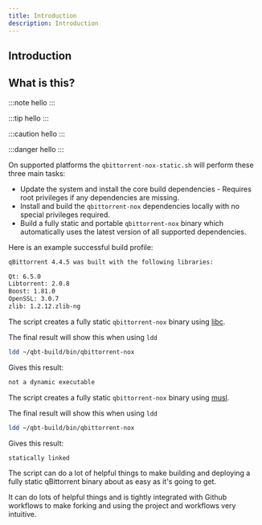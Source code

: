 ```yaml
---
title: Introduction
description: Introduction
---
```



<App client:only/>


<AdvMd client:only>

## Introduction

## What is this?
:::note
hello
:::

:::tip
hello
:::

:::caution
hello
:::

:::danger
hello
:::
</AdvMd>


On supported platforms the `qbittorrent-nox-static.sh` will perform these three main tasks:

- Update the system and install the core build dependencies - Requires root privileges if any dependencies are missing.
- Install and build the `qbittorrent-nox` dependencies locally with no special privileges required.
- Build a fully static and portable `qbittorrent-nox` binary which automatically uses the latest version of all supported dependencies.

Here is an example successful build profile:

```txt
qBittorrent 4.4.5 was built with the following libraries:

Qt: 6.5.0
Libtorrent: 2.0.8
Boost: 1.81.0
OpenSSL: 3.0.7
zlib: 1.2.12.zlib-ng
```

<Tabs>
  <TabItem label="Debian and Ubuntu Linux">

The script creates a fully static `qbittorrent-nox` binary using [libc](https://www.gnu.org/software/libc/).

The final result will show this when using `ldd`

```bash
ldd ~/qbt-build/bin/qbittorrent-nox
```

Gives this result:

```bash
not a dynamic executable
```

</TabItem>

<TabItem label="Alpine Linux">

The script creates a fully static `qbittorrent-nox` binary using [musl](https://wiki.musl-libc.org/).

The final result will show this when using `ldd`

```bash
ldd ~/qbt-build/bin/qbittorrent-nox
```

Gives this result:

```bash
statically linked
```

</TabItem>
</Tabs>

The script can do a lot of helpful things to make building and deploying a fully static qBittorrent binary about as easy as it's going to get.

It can do lots of helpful things and is tightly integrated with Github workflows to make forking and using the project and workflows very intuitive.
